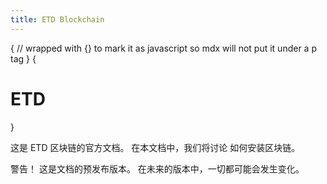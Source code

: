 ```yaml
---
title: ETD Blockchain
---
```



<style jsx global>{`
body {
  background-image: radial-gradient(#ddd 1px, transparent 0),
    radial-gradient(#ddd 1px, transparent 0);
  background-position: 0 0, 25px 25px;
  background-size: 50px 50px;
}
.dark body {
  background-image: radial-gradient(#333 1px, transparent 0),
    radial-gradient(#333 1px, transparent 0);
}
`}</style>

{
// wrapped with {} to mark it as javascript so mdx will not put it under a p tag
}
{<h1 className="text-center font-extrabold md:text-5xl mt-8">ETD</h1>}

<Bleed full><Features/></Bleed>

这是 ETD 区块链的官方文档。 在本文档中，我们将讨论
如何安装区块链。

<Callout emoji="🔔">
警告！ 这是文档的预发布版本。 在未来的版本中，一切都可能会发生变化。
</Callout>
